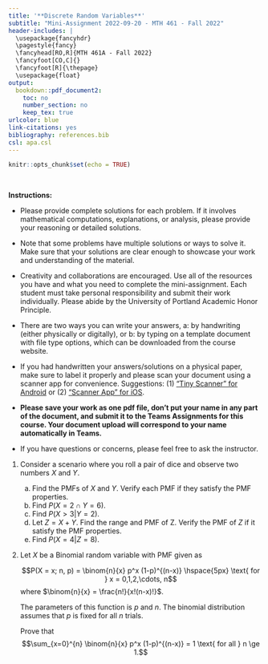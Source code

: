 ---
title: '**Discrete Random Variables**'
subtitle: "Mini-Assignment 2022-09-20 - MTH 461 - Fall 2022"
header-includes: |
  \usepackage{fancyhdr}
  \pagestyle{fancy}
  \fancyhead[RO,R]{MTH 461A - Fall 2022}
  \fancyfoot[CO,C]{}
  \fancyfoot[R]{\thepage}
  \usepackage{float}
output:
  bookdown::pdf_document2:
    toc: no
    number_section: no
    keep_tex: true
urlcolor: blue
link-citations: yes
bibliography: references.bib
csl: apa.csl
---

```{r setup, include=FALSE}
knitr::opts_chunk$set(echo = TRUE)
```

\

**Instructions:**
 
 * Please provide complete solutions for each problem. If it involves mathematical computations, explanations, or analysis, please provide your reasoning or detailed solutions.
 
 * Note that some problems have multiple solutions or ways to solve it. Make sure that your solutions are clear enough to showcase your work and understanding of the material.
 
 * Creativity and collaborations are encouraged. Use all of the resources you have and what you need to complete the mini-assignment. Each student must take personal responsibility and submit their work individually. Please abide by the University of Portland Academic Honor Principle.
 
 * There are two ways you can write your answers, a: by handwriting (either physically or digitally), or b: by typing on a template document with file type options, which can be downloaded from the course website.
 
 * If you had handwritten your answers/solutions on a physical paper, make sure to label it properly and please scan your document using a scanner app for convenience. Suggestions: (1) ["Tiny Scanner" for Android](https://play.google.com/store/apps/details?id=com.appxy.tinyscanner&hl=en_US&gl=US){target="_blank"} or (2) ["Scanner App" for iOS](https://apps.apple.com/us/app/scanner-app-scan-pdf-document/id595563753){target="_blank"}.
 
 * **Please save your work as one pdf file, don't put your name in any part of the document, and submit it to the Teams Assignments for this course. Your document upload will correspond to your name automatically in Teams.**
 
 * If you have questions or concerns, please feel free to ask the instructor.

\newpage

1. Consider a scenario where you roll a pair of dice and observe two numbers $X$ and $Y$.

    a. Find the PMFs of $X$ and $Y$. Verify each PMF if they satisfy the PMF properties.
    b. Find $P(X=2 \cap Y=6)$.
    c. Find $P(X>3|Y=2)$.
    d. Let $Z=X+Y$. Find the range and PMF of Z. Verify the PMF of $Z$ if it satisfy the PMF properties.
    e. Find $P(X=4|Z=8)$.

2. Let $X$ be a Binomial random variable with PMF given as

    $$P(X = x; n, p) = \binom{n}{x} p^x (1-p)^{(n-x)} \hspace{5px} \text{ for } x = 0,1,2,\cdots, n$$
    where $\binom{n}{x} = \frac{n!}{x!(n-x)!}$. 
      
    The parameters of this function is $p$ and $n$. The binomial distribution assumes that $p$ is fixed for all $n$ trials.

    Prove that
$$\sum_{x=0}^{n} \binom{n}{x} p^x (1-p)^{(n-x)} =  1 \text{ for all } n \ge 1.$$

